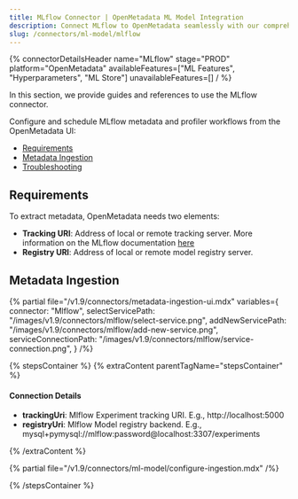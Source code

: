 ```yaml
---
title: MLflow Connector | OpenMetadata ML Model Integration
description: Connect MLflow to OpenMetadata seamlessly with our comprehensive connector guide. Learn setup, configuration, and ML model metadata integration in minutes.
slug: /connectors/ml-model/mlflow
---
```





{% connectorDetailsHeader
name="MLflow"
stage="PROD"
platform="OpenMetadata"
availableFeatures=["ML Features", "Hyperparameters", "ML Store"]
unavailableFeatures=[]
/ %}

In this section, we provide guides and references to use the MLflow connector.

Configure and schedule MLflow metadata and profiler workflows from the OpenMetadata UI:

- [Requirements](#requirements)
- [Metadata Ingestion](#metadata-ingestion)
- [Troubleshooting](/connectors/ml-model/mlflow/troubleshooting)

<IngestionModeTiles yamlPath="/snippets/connectors/ml-model/mlflow/yaml" />

## Requirements

To extract metadata, OpenMetadata needs two elements:
- **Tracking URI**: Address of local or remote tracking server. More information on the MLflow documentation [here](https://www.mlflow.org/docs/latest/tracking.html#where-runs-are-recorded)
- **Registry URI**: Address of local or remote model registry server.

## Metadata Ingestion

{% partial 
  file="/v1.9/connectors/metadata-ingestion-ui.mdx" 
  variables={
    connector: "Mlflow", 
    selectServicePath: "/images/v1.9/connectors/mlflow/select-service.png",
    addNewServicePath: "/images/v1.9/connectors/mlflow/add-new-service.png",
    serviceConnectionPath: "/images/v1.9/connectors/mlflow/service-connection.png",
} 
/%}

{% stepsContainer %}
{% extraContent parentTagName="stepsContainer" %}

#### Connection Details

- **trackingUri**: Mlflow Experiment tracking URI. E.g., http://localhost:5000
- **registryUri**: Mlflow Model registry backend. E.g., mysql+pymysql://mlflow:password@localhost:3307/experiments

{% /extraContent %}

<TestConnection />

{% partial file="/v1.9/connectors/ml-model/configure-ingestion.mdx" /%}

<IngestionScheduleAndDeploy />

{% /stepsContainer %}
